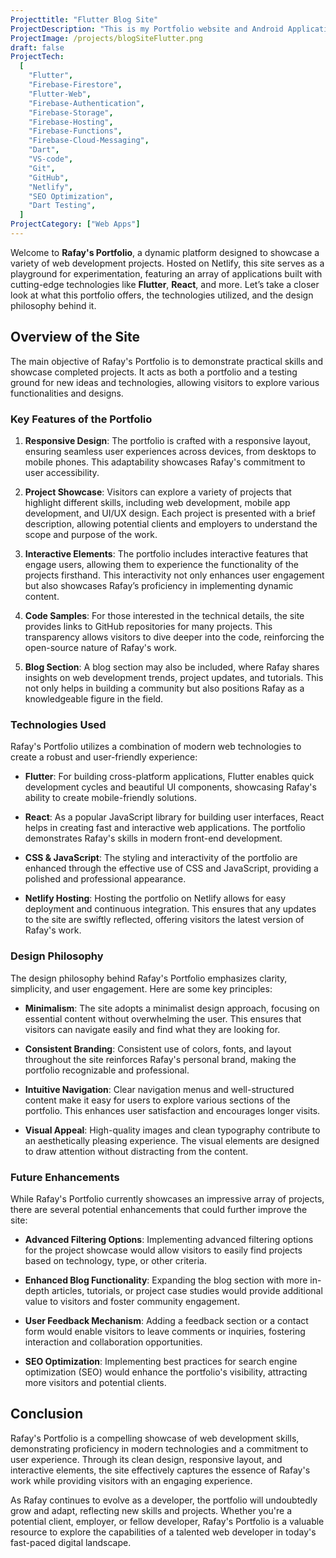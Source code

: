 ```yaml
---
Projecttitle: "Flutter Blog Site"
ProjectDescription: "This is my Portfolio website and Android Application, both developed using Flutter. 🚀"
ProjectImage: /projects/blogSiteFlutter.png
draft: false
ProjectTech:
  [
    "Flutter",
    "Firebase-Firestore",
    "Flutter-Web",
    "Firebase-Authentication",
    "Firebase-Storage",
    "Firebase-Hosting",
    "Firebase-Functions",
    "Firebase-Cloud-Messaging",
    "Dart",
    "VS-code",
    "Git",
    "GitHub",
    "Netlify",
    "SEO Optimization",
    "Dart Testing",
  ]
ProjectCategory: ["Web Apps"]
---
```


Welcome to **Rafay's Portfolio**, a dynamic platform designed to showcase a variety of web development projects. Hosted on Netlify, this site serves as a playground for experimentation, featuring an array of applications built with cutting-edge technologies like **Flutter**, **React**, and more. Let’s take a closer look at what this portfolio offers, the technologies utilized, and the design philosophy behind it.

## Overview of the Site

The main objective of Rafay's Portfolio is to demonstrate practical skills and showcase completed projects. It acts as both a portfolio and a testing ground for new ideas and technologies, allowing visitors to explore various functionalities and designs.

### Key Features of the Portfolio

1. **Responsive Design**: The portfolio is crafted with a responsive layout, ensuring seamless user experiences across devices, from desktops to mobile phones. This adaptability showcases Rafay's commitment to user accessibility.

2. **Project Showcase**: Visitors can explore a variety of projects that highlight different skills, including web development, mobile app development, and UI/UX design. Each project is presented with a brief description, allowing potential clients and employers to understand the scope and purpose of the work.

3. **Interactive Elements**: The portfolio includes interactive features that engage users, allowing them to experience the functionality of the projects firsthand. This interactivity not only enhances user engagement but also showcases Rafay’s proficiency in implementing dynamic content.

4. **Code Samples**: For those interested in the technical details, the site provides links to GitHub repositories for many projects. This transparency allows visitors to dive deeper into the code, reinforcing the open-source nature of Rafay's work.

5. **Blog Section**: A blog section may also be included, where Rafay shares insights on web development trends, project updates, and tutorials. This not only helps in building a community but also positions Rafay as a knowledgeable figure in the field.

### Technologies Used

Rafay's Portfolio utilizes a combination of modern web technologies to create a robust and user-friendly experience:

- **Flutter**: For building cross-platform applications, Flutter enables quick development cycles and beautiful UI components, showcasing Rafay's ability to create mobile-friendly solutions.

- **React**: As a popular JavaScript library for building user interfaces, React helps in creating fast and interactive web applications. The portfolio demonstrates Rafay's skills in modern front-end development.

- **CSS & JavaScript**: The styling and interactivity of the portfolio are enhanced through the effective use of CSS and JavaScript, providing a polished and professional appearance.

- **Netlify Hosting**: Hosting the portfolio on Netlify allows for easy deployment and continuous integration. This ensures that any updates to the site are swiftly reflected, offering visitors the latest version of Rafay's work.

### Design Philosophy

The design philosophy behind Rafay's Portfolio emphasizes clarity, simplicity, and user engagement. Here are some key principles:

- **Minimalism**: The site adopts a minimalist design approach, focusing on essential content without overwhelming the user. This ensures that visitors can navigate easily and find what they are looking for.

- **Consistent Branding**: Consistent use of colors, fonts, and layout throughout the site reinforces Rafay's personal brand, making the portfolio recognizable and professional.

- **Intuitive Navigation**: Clear navigation menus and well-structured content make it easy for users to explore various sections of the portfolio. This enhances user satisfaction and encourages longer visits.

- **Visual Appeal**: High-quality images and clean typography contribute to an aesthetically pleasing experience. The visual elements are designed to draw attention without distracting from the content.

### Future Enhancements

While Rafay's Portfolio currently showcases an impressive array of projects, there are several potential enhancements that could further improve the site:

- **Advanced Filtering Options**: Implementing advanced filtering options for the project showcase would allow visitors to easily find projects based on technology, type, or other criteria.

- **Enhanced Blog Functionality**: Expanding the blog section with more in-depth articles, tutorials, or project case studies would provide additional value to visitors and foster community engagement.

- **User Feedback Mechanism**: Adding a feedback section or a contact form would enable visitors to leave comments or inquiries, fostering interaction and collaboration opportunities.

- **SEO Optimization**: Implementing best practices for search engine optimization (SEO) would enhance the portfolio's visibility, attracting more visitors and potential clients.

## Conclusion

Rafay's Portfolio is a compelling showcase of web development skills, demonstrating proficiency in modern technologies and a commitment to user experience. Through its clean design, responsive layout, and interactive elements, the site effectively captures the essence of Rafay's work while providing visitors with an engaging experience.

As Rafay continues to evolve as a developer, the portfolio will undoubtedly grow and adapt, reflecting new skills and projects. Whether you're a potential client, employer, or fellow developer, Rafay's Portfolio is a valuable resource to explore the capabilities of a talented web developer in today's fast-paced digital landscape.
